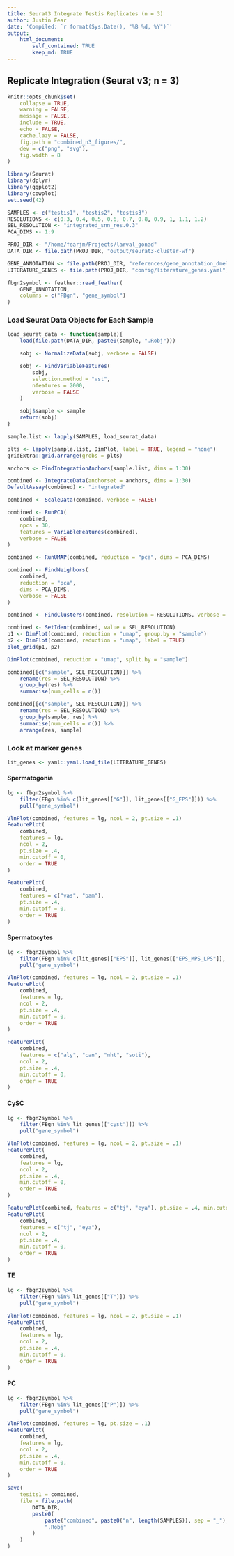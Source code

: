 ```yaml
---
title: Seurat3 Integrate Testis Replicates (n = 3)
author: Justin Fear
date: 'Compiled: `r format(Sys.Date(), "%B %d, %Y")`'
output: 
    html_document:
        self_contained: TRUE
        keep_md: TRUE
---
```


## Replicate Integration (Seurat v3; n = 3)

```r
knitr::opts_chunk$set(
    collapse = TRUE,
    warning = FALSE,
    message = FALSE,
    include = TRUE,
    echo = FALSE,
    cache.lazy = FALSE,
    fig.path = "combined_n3_figures/",
    dev = c("png", "svg"),
    fig.width = 8
)
```

```r
library(Seurat)
library(dplyr)
library(ggplot2)
library(cowplot)
set.seed(42)
```

```r
SAMPLES <- c("testis1", "testis2", "testis3")
RESOLUTIONS <- c(0.3, 0.4, 0.5, 0.6, 0.7, 0.8, 0.9, 1, 1.1, 1.2)
SEL_RESOLUTION <- "integrated_snn_res.0.3"
PCA_DIMS <- 1:9

PROJ_DIR <- "/home/fearjm/Projects/larval_gonad"
DATA_DIR <- file.path(PROJ_DIR, "output/seurat3-cluster-wf")

GENE_ANNOTATION <- file.path(PROJ_DIR, "references/gene_annotation_dmel_r6-26.feather")
LITERATURE_GENES <- file.path(PROJ_DIR, "config/literature_genes.yaml")
```

```r
fbgn2symbol <- feather::read_feather(
    GENE_ANNOTATION,
    columns = c("FBgn", "gene_symbol")
)
```

### Load Seurat Data Objects for Each Sample

```r
load_seurat_data <- function(sample){
    load(file.path(DATA_DIR, paste0(sample, ".Robj")))

    sobj <- NormalizeData(sobj, verbose = FALSE)

    sobj <- FindVariableFeatures(
        sobj,
        selection.method = "vst",
        nfeatures = 2000,
        verbose = FALSE
    )

    sobj$sample <- sample
    return(sobj)
}

sample.list <- lapply(SAMPLES, load_seurat_data)
```

```r
plts <- lapply(sample.list, DimPlot, label = TRUE, legend = "none")
gridExtra::grid.arrange(grobs = plts)
```

```r
anchors <- FindIntegrationAnchors(sample.list, dims = 1:30)
```

```r
combined <- IntegrateData(anchorset = anchors, dims = 1:30)
DefaultAssay(combined) <- "integrated"
```


```r
combined <- ScaleData(combined, verbose = FALSE)

combined <- RunPCA(
    combined,
    npcs = 30,
    features = VariableFeatures(combined),
    verbose = FALSE
)

combined <- RunUMAP(combined, reduction = "pca", dims = PCA_DIMS)
```

```r
combined <- FindNeighbors(
    combined,
    reduction = "pca",
    dims = PCA_DIMS,
    verbose = FALSE
)

combined <- FindClusters(combined, resolution = RESOLUTIONS, verbose = FALSE)
```

```r
combined <- SetIdent(combined, value = SEL_RESOLUTION)
p1 <- DimPlot(combined, reduction = "umap", group.by = "sample")
p2 <- DimPlot(combined, reduction = "umap", label = TRUE)
plot_grid(p1, p2)
```

```r
DimPlot(combined, reduction = "umap", split.by = "sample")
```

```r
combined[[c("sample", SEL_RESOLUTION)]] %>%
    rename(res = SEL_RESOLUTION) %>%
    group_by(res) %>%
    summarise(num_cells = n())
```

```r
combined[[c("sample", SEL_RESOLUTION)]] %>%
    rename(res = SEL_RESOLUTION) %>%
    group_by(sample, res) %>%
    summarise(num_cells = n()) %>%
    arrange(res, sample)
```

### Look at marker genes

```r
lit_genes <- yaml::yaml.load_file(LITERATURE_GENES)
```

#### Spermatogonia

```r
lg <- fbgn2symbol %>%
    filter(FBgn %in% c(lit_genes[["G"]], lit_genes[["G_EPS"]])) %>%
    pull("gene_symbol")

VlnPlot(combined, features = lg, ncol = 2, pt.size = .1)
FeaturePlot(
    combined,
    features = lg,
    ncol = 2,
    pt.size = .4,
    min.cutoff = 0,
    order = TRUE
)
```

```r
FeaturePlot(
    combined,
    features = c("vas", "bam"),
    pt.size = .4,
    min.cutoff = 0,
    order = TRUE
)
```

#### Spermatocytes

```r
lg <- fbgn2symbol %>%
    filter(FBgn %in% c(lit_genes[["EPS"]], lit_genes[["EPS_MPS_LPS"]], lit_genes[["G_EPS_MPS_LPS"]])) %>%
    pull("gene_symbol")

VlnPlot(combined, features = lg, ncol = 2, pt.size = .1)
FeaturePlot(
    combined,
    features = lg,
    ncol = 2,
    pt.size = .4,
    min.cutoff = 0,
    order = TRUE
)
```

```r
FeaturePlot(
    combined,
    features = c("aly", "can", "nht", "soti"),
    ncol = 2,
    pt.size = .4,
    min.cutoff = 0,
    order = TRUE
)
```

#### CySC

```r
lg <- fbgn2symbol %>%
    filter(FBgn %in% lit_genes[["cyst"]]) %>%
    pull("gene_symbol")

VlnPlot(combined, features = lg, ncol = 2, pt.size = .1)
FeaturePlot(
    combined,
    features = lg,
    ncol = 2,
    pt.size = .4,
    min.cutoff = 0,
    order = TRUE
)
```

```r
FeaturePlot(combined, features = c("tj", "eya"), pt.size = .4, min.cutoff = 0, order=TRUE)
FeaturePlot(
    combined,
    features = c("tj", "eya"),
    ncol = 2,
    pt.size = .4,
    min.cutoff = 0,
    order = TRUE
)
```

#### TE

```r
lg <- fbgn2symbol %>%
    filter(FBgn %in% lit_genes[["T"]]) %>%
    pull("gene_symbol")

VlnPlot(combined, features = lg, ncol = 2, pt.size = .1)
FeaturePlot(
    combined,
    features = lg,
    ncol = 2,
    pt.size = .4,
    min.cutoff = 0,
    order = TRUE
)
```

#### PC

```r
lg <- fbgn2symbol %>%
    filter(FBgn %in% lit_genes[["P"]]) %>%
    pull("gene_symbol")

VlnPlot(combined, features = lg, pt.size = .1)
FeaturePlot(
    combined,
    features = lg,
    ncol = 2,
    pt.size = .4,
    min.cutoff = 0,
    order = TRUE
)
```

```r
save(
    tesits1 = combined,
    file = file.path(
        DATA_DIR,
        paste0(
            paste("combined", paste0("n", length(SAMPLES)), sep = "_"),
            ".Robj"
        )
    )
)
```